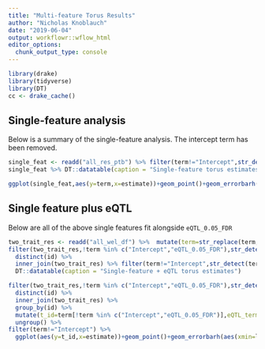```yaml
---
title: "Multi-feature Torus Results"
author: "Nicholas Knoblauch"
date: "2019-06-04"
output: workflowr::wflow_html
editor_options:
  chunk_output_type: console
---
```




```r
library(drake)
library(tidyverse)
library(DT)
cc <- drake_cache()
```


## Single-feature analysis

Below is a summary of the single-feature analysis.  The intercept term has been removed.


```r
single_feat <- readd("all_res_ptb") %>% filter(term!="Intercept",str_detect(term,"all_peaks",negate=T)) %>% arrange(desc(abs(estimate/((high-low)/estimate)))) %>% mutate(term=str_replace(term,".1$",""))
single_feat %>% DT::datatable(caption = "Single-feature torus estimates")
```


```r
ggplot(single_feat,aes(y=term,x=estimate))+geom_point()+geom_errorbarh(aes(xmin=low,xmax=high))+geom_vline(xintercept=0)
```




## Single feature plus eQTL

Below are all of the above single features fit alongside `eQTL_0.05_FDR`

```r
two_trait_res <- readd("all_wel_df") %>%  mutate(term=str_replace(term,".1$",""))
filter(two_trait_res,!term %in% c("Intercept","eQTL_0.05_FDR"),str_detect(term,"all_peaks",negate=T)) %>%
  distinct(id) %>% 
  inner_join(two_trait_res) %>% filter(term!="Intercept",str_detect(term,"all_peaks",negate=T)) %>% arrange(id) %>%  
  DT::datatable(caption = "Single-feature + eQTL torus estimates")

```

```r
filter(two_trait_res,!term %in% c("Intercept","eQTL_0.05_FDR"),str_detect(term,"all_peaks",negate=T)) %>%
  distinct(id) %>% 
  inner_join(two_trait_res) %>% 
  group_by(id) %>% 
  mutate(t_id=term[!term %in% c("Intercept","eQTL_0.05_FDR")],eQTL_term=t_id!=term) %>% 
  ungroup() %>% 
filter(term!="Intercept") %>% 
  ggplot(aes(y=t_id,x=estimate))+geom_point()+geom_errorbarh(aes(xmin=low,xmax=high))+facet_wrap(~eQTL_term,labeller = label_both)+geom_vline(xintercept=0)
```



